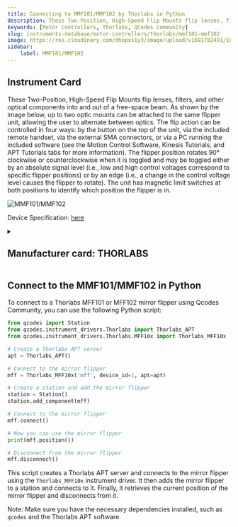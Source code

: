 ```yaml
---
title: Connecting to MMF101/MMF102 by Thorlabs in Python
description: These Two-Position, High-Speed Flip Mounts flip lenses, filters, and other optical components into and out of a free-space beam. As shown by the image below, up to two optic mounts can be attached to the same flipper unit, allowing the user to alternate between optics. The flip action can be controlled in four ways, by the button on the top of the unit, via the included remote handset, via the external SMA connectors, or via a PC running the included software (see the Motion Control Software, Kinesis Tutorials, and APT Tutorials tabs for more information). The flipper position rotates 90° clockwise or counterclockwise when it is toggled and may be toggled either by an absolute signal level (i.e., low and high control voltages correspond to specific flipper positions) or by an edge (i.e., a change in the control voltage level causes the flipper to rotate). The unit has magnetic limit switches at both positions to identify which position the flipper is in.
keywords: [Motor Controllers, Thorlabs, QCodes Community] 
slug: instruments-database/motor-controllers/thorlabs/mmf101-mmf102 
image: https://res.cloudinary.com/dhopxs1y3/image/upload/v1691782491/Instruments/Motion/MMF101-MMF102/MMF101-MMF102.jpg
sidebar:
    label: MMF101/MMF102 
---
```



## Instrument Card

These Two-Position, High-Speed Flip Mounts flip lenses, filters, and other optical components into and out of a free-space beam. As shown by the image below, up to two optic mounts can be attached to the same flipper unit, allowing the user to alternate between optics. The flip action can be controlled in four ways: by the button on the top of the unit, via the included remote handset, via the external SMA connectors, or via a PC running the included software (see the Motion Control Software, Kinesis Tutorials, and APT Tutorials tabs for more information). The flipper position rotates 90° clockwise or counterclockwise when it is toggled and may be toggled either by an absolute signal level (i.e., low and high control voltages correspond to specific flipper positions) or by an edge (i.e., a change in the control voltage level causes the flipper to rotate). The unit has magnetic limit switches at both positions to identify which position the flipper is in.

![MMF101/MMF102](https://res.cloudinary.com/dhopxs1y3/image/upload/v1691782491/Instruments/Motion/MMF101-MMF102/MMF101-MMF102.jpg)

Device Specification: [here](https://www.thorlabs.com/_sd.cfm?fileName=ETN012604-D02.pdf&partNumber=MFF102)

<details style={{ marginTop: "15px"}}>
<summary><h2 style={{display:'inline'}}>Manufacturer card: THORLABS</h2></summary>

![THORLABS](https://res.cloudinary.com/dhopxs1y3/image/upload/v1692126009/Instruments/Vendor%20Logos/Thorlabs.png)

Thorlabs, Inc. is an American privately held optical equipment company headquartered in Newton, New Jersey. The company was founded in 1989 by Alex Cable, who serves as its current president and CEO. As of 2018, Thorlabs has annual sales of approximately $500 million.

- Headquarters: USA
- Yearly Revenue (millions, USD): 550
- Vendor Website: [here](https://www.thorlabs.com/)

</details>


<FeaturedInstrumentVideo category="MOTOR_CONTROLLERS" />

## Connect to the MMF101/MMF102 in Python





<Tabs>

<SectionsCard category="MOTOR_CONTROLLERS" manufacturer="Thorlabs"></SectionsCard>

<TabItem value="QCodes Community" label="QCodes Community">

To connect to a Thorlabs MFF101 or MFF102 mirror flipper using Qcodes Community, you can use the following Python script:

```python
from qcodes import Station
from qcodes.instrument_drivers.Thorlabs import Thorlabs_APT
from qcodes.instrument_drivers.Thorlabs.MFF10x import Thorlabs_MFF10x

# Create a Thorlabs APT server
apt = Thorlabs_APT()

# Connect to the mirror flipper
mff = Thorlabs_MFF10x('mff', device_id=1, apt=apt)

# Create a station and add the mirror flipper
station = Station()
station.add_component(mff)

# Connect to the mirror flipper
mff.connect()

# Now you can use the mirror flipper
print(mff.position())

# Disconnect from the mirror flipper
mff.disconnect()
```

This script creates a Thorlabs APT server and connects to the mirror flipper using the `Thorlabs_MFF10x` instrument driver. It then adds the mirror flipper to a station and connects to it. Finally, it retrieves the current position of the mirror flipper and disconnects from it.

Note: Make sure you have the necessary dependencies installed, such as `qcodes` and the Thorlabs APT software.

</TabItem>
</Tabs>